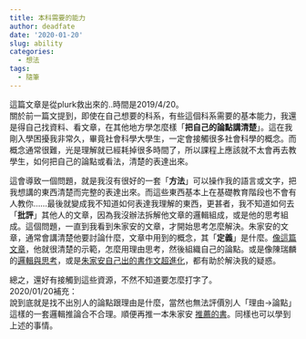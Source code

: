 ```yaml
---
title: 本科需要的能力
author: deadfate
date: '2020-01-20'
slug: ability
categories:
  - 想法
tags:
  - 隨筆
---
```

這篇文章是從plurk救出來的..時間是2019/4/20。<br>
關於前一篇文提到，即使在自己想要的科系，有些這個科系需要的基本能力，我還是得自己找資料、看文章，在其他地方學怎麼樣「**把自己的論點講清楚**」。這在我剛入學困擾我非常久，畢竟社會科學大學生，一定會接觸很多社會科學的概念。而概念通常很難，光是理解就已經耗掉很多時間了，所以課程上應該就不太會再去教學生，如何把自己的論點或看法，清楚的表達出來。  

這會導致一個問題，就是我沒有很好的一套「**方法**」可以操作我的語言或文字，把我想講的東西清楚而完整的表達出來。而這些東西基本上在基礎教育階段也不會有人教你......最後就變成我不知道如何表達我理解的東西，更甚者，我不知道如何去「**批評**」其他人的文章，因為我沒辦法拆解他文章的邏輯組成，或是他的思考組成。這個問題，一直到我看到朱家安的文章，才開始思考怎麼解決。朱家安的文章，通常會講清楚他要討論什麼，文章中用到的概念，其「**定義**」是什麼。[像這篇文章](https://opinion.udn.com/opinion/story/6068/1260232)，他就很清楚的示範，怎麼用理由思考，然後組織自己的論點。或是像陳瑞麟的[邏輯與思考](https://www.books.com.tw/products/0010471280)，或是[朱家安自己出的書作文超進化](https://www.books.com.tw/products/0010813963)，都有助於解決我的疑惑。  

總之，還好有接觸到這些資源，不然不知道要怎麼打字了。<br>
2020/01/20補充：  
說到底就是找不出別人的論點跟理由是什麼，當然也無法評價別人「理由→論點」這樣的一套邏輯推論合不合理。順便再推一本朱家安 [推薦的書](https://www.books.com.tw/products/0010819459?sloc=main_mb)。同樣也可以學到上述的事情。  